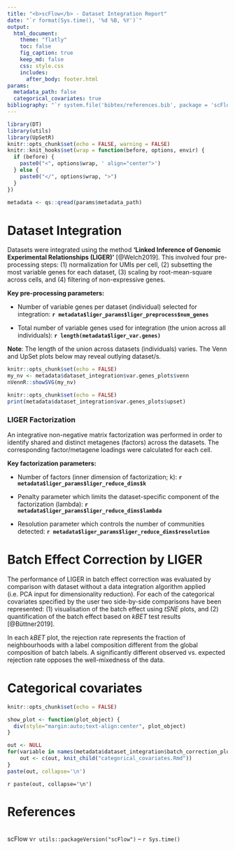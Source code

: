 ```yaml
---
title: "<b>scFlow</b> - Dataset Integration Report"
date: "`r format(Sys.time(), '%d %B, %Y')`"
output:
  html_document:
    theme: "flatly"
    toc: false
    fig_caption: true
    keep_md: false
    css: style.css
    includes:
      after_body: footer.html
params:
  metadata_path: false
  categorical_covariates: true
bibliography: "`r system.file('bibtex/references.bib', package = 'scFlow')`"
---
```


```r
library(DT)
library(utils)
library(UpSetR)
knitr::opts_chunk$set(echo = FALSE, warning = FALSE)
knitr::knit_hooks$set(wrap = function(before, options, envir) {
  if (before) {
    paste0("<", options$wrap, ' align="center">')
  } else {
    paste0("</", options$wrap, ">")
  }
})
```

```r
metadata <- qs::qread(params$metadata_path)
```

# Dataset Integration

Datasets were integrated using the method **'Linked Inference of Genomic Experimental Relationships (LIGER)'** [@Welch2019].  This involved four pre-processing steps: (1) normalization for UMIs per cell, (2) subsetting the most variable genes for each dataset, (3) scaling by root-mean-square across cells, and (4) filtering of non-expressive genes.

**Key pre-processing parameters:**

- Number of variable genes per dataset (individual) selected for integration: **`r metadata$liger_params$liger_preprocess$num_genes`**

- Total number of variable genes used for integration (the union across all individuals): **`r length(metadata$liger_var.genes)`**

**Note**: The length of the union across datasets (individuals) varies. The Venn and UpSet plots below may reveal outlying dataset/s.

<div class = "row">
<div class = "col-md-12">
```r
knitr::opts_chunk$set(echo = FALSE)
my_nv <- metadata$dataset_integration$var.genes_plots$venn
nVennR::showSVG(my_nv)
```
</div>
</div>

```r
knitr::opts_chunk$set(echo = FALSE)
print(metadata$dataset_integration$var.genes_plots$upset)
```

### LIGER Factorization

An integrative non-negative matrix factorization was performed in order to identify shared and distinct metagenes (factors) across the datasets.  The corresponding factor/metagene loadings were calculated for each cell. 

**Key factorization parameters:**

- Number of factors (inner dimension of factorization; k): **`r metadata$liger_params$liger_reduce_dims$k`**

- Penalty parameter which limits the dataset-specific component of the factorization (lambda): **`r metadata$liger_params$liger_reduce_dims$lambda`**

- Resolution parameter which controls the number of communities detected: **`r metadata$liger_params$liger_reduce_dims$resolution`**

# Batch Effect Correction by LIGER 

The performance of LIGER in batch effect correction was evaluated by comparison with dataset without a data integration algorithm applied (i.e. PCA input for dimensionality reduction). For each of the categorical covariates specified by the user two side-by-side comparisons have been represented: (1) visualisation of the batch effect using *tSNE* plots, and (2) quantification of the batch effect based on *kBET* test results [@Büttner2019]. 

In each *kBET* plot, the rejection rate represents the fraction of neighbourhoods with a label composition different from the global composition of batch labels. A significantly different observed vs. expected rejection rate opposes the well-mixedness of the data.

# Categorical covariates

```r
knitr::opts_chunk$set(echo = FALSE)

show_plot <- function(plot_object) {
  div(style="margin:auto;text-align:center", plot_object)
}

out <- NULL
for(variable in names(metadata$dataset_integration$batch_correction_plots[[1]])) {
    out <- c(out, knit_child("categorical_covariates.Rmd"))
}
paste(out, collapse='\n')
```

`r paste(out, collapse='\n')`

# References {-}
<div id="refs"></div>

<br>scFlow v`r utils::packageVersion("scFlow")` -- `r Sys.time()`
